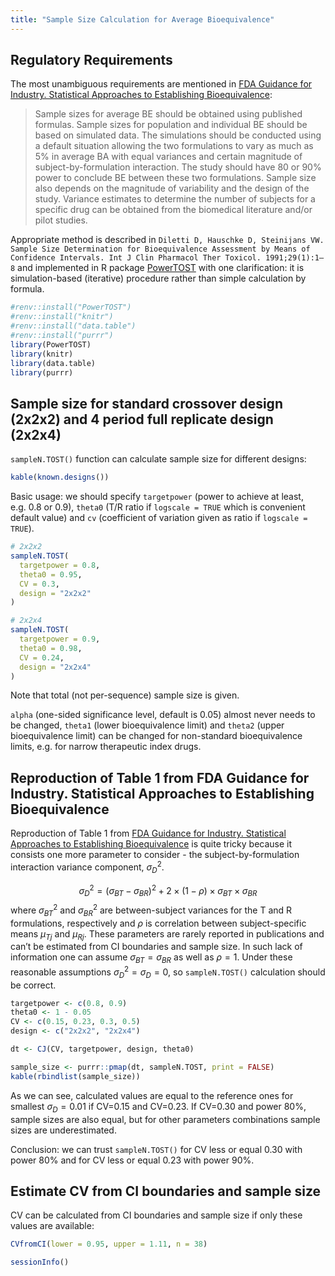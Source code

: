 ```yaml
---
title: "Sample Size Calculation for Average Bioequivalence"
---
```


## Regulatory Requirements

The most unambiguous requirements are mentioned in [FDA Guidance for Industry. Statistical Approaches to Establishing Bioequivalence](https://www.fda.gov/media/70958/download):

> Sample sizes for average BE should be obtained using published formulas. Sample sizes for population and individual BE should be based on simulated data. The simulations should be conducted using a default situation allowing the two formulations to vary as much as 5% in average BA with equal variances and certain magnitude of subject-by-formulation interaction. The study should have 80 or 90% power to conclude BE between these two formulations. Sample size also depends on the magnitude of variability and the design of the study. Variance estimates to determine the number of subjects for a specific drug can be obtained from the biomedical literature and/or pilot studies.

Appropriate method is described in `Diletti D, Hauschke D, Steinijans VW. Sample Size Determination for Bioequivalence Assessment by Means of Confidence Intervals. Int J Clin Pharmacol Ther Toxicol. 1991;29(1):1–8` and implemented in R package [PowerTOST](https://cran.r-project.org/web/packages/PowerTOST/index.html) with one clarification: it is simulation-based (iterative) procedure rather than simple calculation by formula.

```r
#renv::install("PowerTOST")
#renv::install("knitr")
#renv::install("data.table")
#renv::install("purrr")
library(PowerTOST)
library(knitr)
library(data.table)
library(purrr)
```


## Sample size for standard crossover design (2x2x2) and 4 period full replicate design (2x2x4)

`sampleN.TOST()` function can calculate sample size for different designs:

```r
kable(known.designs())
```

Basic usage: we should specify `targetpower` (power to achieve at least, e.g. 0.8 or 0.9), `theta0` (T/R ratio if `logscale = TRUE` which is convenient default value) and `cv` (coefficient of variation given as ratio if `logscale = TRUE`).

```r
# 2x2x2
sampleN.TOST(
  targetpower = 0.8, 
  theta0 = 0.95, 
  CV = 0.3, 
  design = "2x2x2"
)
```

```r
# 2x2x4
sampleN.TOST(
  targetpower = 0.9, 
  theta0 = 0.98, 
  CV = 0.24, 
  design = "2x2x4"
)
```

Note that total (not per-sequence) sample size is given.

`alpha` (one-sided significance level, default is 0.05) almost never needs to be changed, `theta1` (lower bioequivalence limit) and `theta2` (upper bioequivalence limit) can be changed for non-standard bioequivalence limits, e.g. for narrow therapeutic index drugs.

## Reproduction of Table 1 from FDA Guidance for Industry. Statistical Approaches to Establishing Bioequivalence

Reproduction of Table 1 from [FDA Guidance for Industry. Statistical Approaches to Establishing Bioequivalence](https://www.fda.gov/media/70958/download) is quite tricky because it consists one more parameter to consider - the subject-by-formulation interaction variance component, $\sigma_D^2$. 

$$\sigma_D^2=(\sigma_{BT}-\sigma_{BR})^2+2\times(1-\rho)\times\sigma_{BT}\times\sigma_{BR}$$
where $\sigma_{BT}^2$ and $\sigma_{BR}^2$ are between-subject variances for the T and R formulations, respectively and $\rho$ is correlation between subject-specific means $\mu_{Tj}$ and $\mu_{Rj}$. These parameters are rarely reported in publications and can't be estimated from CI boundaries and sample size. In such lack of information one can assume $\sigma_{BT}=\sigma_{BR}$ as well as $\rho=1$. Under these reasonable assumptions $\sigma_D^2=\sigma_D=0$, so `sampleN.TOST()` calculation should be correct. 

```r
targetpower <- c(0.8, 0.9)
theta0 <- 1 - 0.05
CV <- c(0.15, 0.23, 0.3, 0.5)
design <- c("2x2x2", "2x2x4")

dt <- CJ(CV, targetpower, design, theta0)

sample_size <- purrr::pmap(dt, sampleN.TOST, print = FALSE)
kable(rbindlist(sample_size))
```

As we can see, calculated values are equal to the reference ones for smallest $\sigma_D=0.01$ if CV=0.15 and CV=0.23. If CV=0.30 and power 80%, sample sizes are also equal, but for other parameters combinations sample sizes are underestimated. 

Conclusion: we can trust `sampleN.TOST()` for CV less or equal 0.30 with power 80% and for CV less or equal 0.23 with power 90%.


## Estimate CV from CI boundaries and sample size

CV can be calculated from CI boundaries and sample size if only these values are available:

```r
CVfromCI(lower = 0.95, upper = 1.11, n = 38)
```


::: {.callout-note collapse="true" title="Session Info"}
```r
sessionInfo()
```
:::
